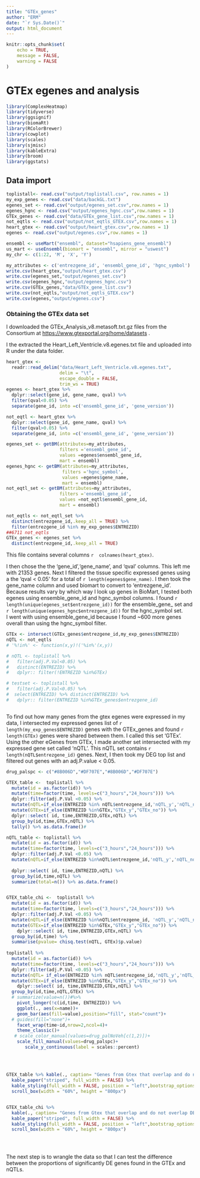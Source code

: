 ```yaml
---
title: "GTEx_genes"
author: "ERM"
date: "`r Sys.Date()`"
output: html_document
---
```


```r
knitr::opts_chunk$set(
	echo = TRUE,
	message = FALSE,
	warning = FALSE
)
```

# GTEx egenes and analysis

```r
library(ComplexHeatmap)
library(tidyverse)
library(ggsignif)
library(biomaRt)
library(RColorBrewer)
library(cowplot)
library(scales)
library(sjmisc)
library(kableExtra)
library(broom)
library(ggstats)

```

## Data import

```r
toplistall<- read.csv("output/toplistall.csv", row.names = 1)
my_exp_genes <- read.csv("data/backGL.txt")
egenes_set <- read.csv("output/egenes_set.csv",row.names = 1)
egenes_hgnc <- read.csv("output/egenes_hgnc.csv",row.names = 1)
GTEx_genes <- read.csv("data/GTEx_gene_list.csv",row.names = 1)
not_eqtls <- read.csv("output/not_eqtls_GTEX.csv",row.names = 1)
heart_gtex <- read.csv("output/heart_gtex.csv",row.names = 1)
egenes <- read.csv("output/egenes.csv",row.names = 1)

```

```r

ensembl <- useMart("ensembl", dataset="hsapiens_gene_ensembl")
us_mart <- useEnsembl(biomart = "ensembl", mirror = "uswest")
my_chr <- c(1:22, 'M', 'X', 'Y')  

my_attributes <- c('entrezgene_id', 'ensembl_gene_id', 'hgnc_symbol') 
write.csv(heart_gtex,"output/heart_gtex.csv")
write.csv(egenes_set,"output/egenes_set.csv")
write.csv(egenes_hgnc,"output/egenes_hgnc.csv")
write.csv(GTEx_genes,"data/GTEx_gene_list.csv")
write.csv(not_eqtls,"output/not_eqtls_GTEX.csv")
write.csv(egenes,"output/egenes.csv")

```

### Obtaining the GTEx data set

I downloaded the GTEx_Analysis_v8.metasoft.txt.gz files from the Consortium at <https://www.gtexportal.org/home/datasets> .

I the extracted the Heart_Left_Ventricle.v8.egenes.txt file and uploaded into R under the data folder.

```r
heart_gtex <-
  readr::read_delim("data/Heart_Left_Ventricle.v8.egenes.txt",
                    delim = "\t",
                    escape_double = FALSE,
                    trim_ws = TRUE)
egenes <- heart_gtex %>% 
  dplyr::select(gene_id, gene_name, qval) %>% 
  filter(qval<0.05) %>% 
  separate(gene_id, into =c('ensembl_gene_id', 'gene_version'))

not_eqtl <- heart_gtex %>% 
  dplyr::select(gene_id, gene_name, qval) %>% 
  filter(qval>0.05) %>% 
  separate(gene_id, into =c('ensembl_gene_id', 'gene_version'))

egenes_set <- getBM(attributes=my_attributes, 
                    filters ='ensembl_gene_id',
                    values =egenes$ensembl_gene_id,
                    mart = ensembl)
egenes_hgnc <- getBM(attributes=my_attributes,
                     filters ='hgnc_symbol',
                     values =egenes$gene_name, 
                     mart = ensembl)
not_eqtl_set <- getBM(attributes=my_attributes, 
                    filters ='ensembl_gene_id',
                    values =not_eqtl$ensembl_gene_id,
                    mart = ensembl)

not_eqtls <- not_eqtl_set %>% 
  distinct(entrezgene_id,.keep_all = TRUE) %>% 
  filter(entrezgene_id %in% my_exp_genes$ENTREZID)
##6711 not_eqtls
GTEx_genes <- egenes_set %>% 
  distinct(entrezgene_id,.keep_all = TRUE)

```

This file contains several columns  `r  colnames(heart_gtex)`.

I then chose the the 'gene_id','gene_name', and 'qval' columns. This left me with 21353 genes. Next I filtered the tissue specific expressed genes using a the 'qval < 0.05' for a total of `r length(egenes$gene_name)`. I then took the gene_name column and used biomart to convert to 'entrezgene_id'.  
Because results vary by which way I look up genes in BioMart, I tested both egenes using ensemble_gene_id  and hgnc_symbol columns.
I found `r length(unique(egenes_set$entrezgene_id))` for the ensemble_gene_ 
set and `r length(unique(egenes_hgnc$entrezgene_id))` for the hgnc_symbol set.    
I went with using ensemble_gene_id because I found ~600 more genes overall than using the hgnc_symbol filter.



```r
GTEx <- intersect(GTEx_genes$entrezgene_id,my_exp_genes$ENTREZID)
nQTL <- not_eqtls
# '%!in%' <- function(x,y)!('%in%'(x,y))

# nQTL <- toplistall %>% 
#   filter(adj.P.Val<0.05) %>% 
#   distinct(ENTREZID) %>% 
#   dplyr:: filter(!ENTREZID %in%GTEx)

# testset <- toplistall %>% 
#   filter(adj.P.Val<0.05) %>% 
#  select(ENTREZID) %>% distinct(ENTREZID) %>% 
#   dplyr:: filter(ENTREZID %in%GTEx_genes$entrezgene_id)



```


To find out how many genes from the gtex egenes were expressed in my data, I intersected my expressed genes list of `r length(my_exp_genes$ENTREZID)` genes with the GTEx_genes and found `r length(GTEx)` genes were shared between them. 
I called this set 'GTEx'. Using the other eGenes from GTEx, I made another set intersected with my expressed gene set called 'nQTL'.  This nQTL set contains `r length(nQTL$entrezgene_id)` genes. Next, I then took my DEG top list and filtered out genes with an adj.P.value < 0.05.  


```r
drug_palspc <- c("#8B006D","#DF707E","#8B006D","#DF707E")

GTEX_table <-  toplistall %>%
  mutate(id = as.factor(id)) %>%
  mutate(time=factor(time, levels=c("3_hours","24_hours"))) %>%
  dplyr::filter(adj.P.Val <0.05) %>%
  mutate(nQTL=if_else(ENTREZID %in% nQTL$entrezgene_id,'nQTL_y','nQTL_no')) %>% 
  mutate(GTEx=if_else(ENTREZID %in%GTEx,"GTEx_y","GTEx_no")) %>% 
  dplyr::select( id, time,ENTREZID,GTEx,nQTL) %>% 
  group_by(id,time,GTEx,nQTL) %>% 
  tally() %>% as.data.frame()#

nQTL_table <- toplistall %>%
  mutate(id = as.factor(id)) %>%
  mutate(time=factor(time, levels=c("3_hours","24_hours"))) %>%
  dplyr::filter(adj.P.Val <0.05) %>%
  mutate(nQTL=if_else(ENTREZID %in%nQTL$entrezgene_id,'nQTL_y','nQTL_no')) %>% 
 
  dplyr::select( id, time,ENTREZID,nQTL) %>% 
  group_by(id,time,nQTL) %>% 
  summarize(total=n()) %>% as.data.frame()


GTEX_table_chi <-  toplistall %>%
  mutate(id = as.factor(id)) %>%
  mutate(time=factor(time, levels=c("3_hours","24_hours"))) %>%
  dplyr::filter(adj.P.Val <0.05) %>%
  mutate(nQTL=if_else(ENTREZID %in%nQTL$entrezgene_id, 'nQTL_y','nQTL_no')) %>% 
  mutate(GTEx=if_else(ENTREZID %in%GTEx,"GTEx_y","GTEx_no")) %>% 
    dplyr::select( id, time,ENTREZID,GTEx,nQTL) %>% 
  group_by(id,time) %>% 
  summarise(pvalue= chisq.test(nQTL, GTEx)$p.value) 
 
toplistall %>%
  mutate(id = as.factor(id)) %>%
  mutate(time=factor(time, levels=c("3_hours","24_hours"))) %>%
  dplyr::filter(adj.P.Val <0.05) %>%
  mutate(nQTL= if_else(ENTREZID %in% nQTL$entrezgene_id,'nQTL_y','nQTL_no')) %>% 
  mutate(GTEx=if_else(ENTREZID %in%GTEx,"GTEx_y","GTEx_no")) %>% 
    dplyr::select( id, time,ENTREZID,GTEx,nQTL) %>% 
  group_by(id,time,nQTL,GTEx) %>% 
  # summarize(value=n())#%>% 
    pivot_longer(!c(id,time, ENTREZID)) %>% 
    ggplot(., aes(x=name))+
    geom_bar(aes(fill=value),position="fill", stat="count")+
  # guides(fill="none")+
    facet_wrap(time~id,nrow=2,ncol=4)+
    theme_classic()+
   # scale_color_manual(values=drug_palNoVeh[c(1,2)])+
    scale_fill_manual(values=drug_palspc)+
       scale_y_continuous(label = scales::percent)
  
  
  
  
GTEX_table %>% kable(., caption= "Genes from Gtex that overlap and do not overlap DE genes, and all not_gtex genes that overlap and  do not overlap DE genes")%>% 
  kable_paper("striped", full_width = FALSE) %>%  
  kable_styling(full_width = FALSE, position = "left",bootstrap_options = c("striped"),font_size = 18) %>% 
  scroll_box(width = "60%", height = "800px")


GTEX_table_chi %>% 
  kable(., caption= "Genes from Gtex that overlap and do not overlap DE genes, and all not_gtex genes that overlap and  do not overlap DE genes")%>% 
  kable_paper("striped", full_width = FALSE) %>%  
  kable_styling(full_width = FALSE, position = "left",bootstrap_options = c("striped"),font_size = 18) %>% 
  scroll_box(width = "60%", height = "800px")


    

```

The next step is to wrangle the data so that I can test the difference between the proportions of  significantly DE genes found in the GTEx and nQTLs.


